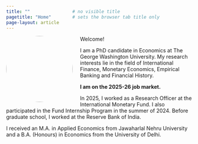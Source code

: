 ```yaml
---
title: ""                # no visible title
pagetitle: "Home"        # sets the browser tab title only
page-layout: article
---
```

<img src="files/photo.jpg" width="180px" align="left" style="margin-right:20px; border-radius:50%;">

Welcome! 

I am a PhD candidate in Economics at The George Washington University. 
My research interests lie in the field of International Finance, Monetary Economics, Empirical Banking and Financial History.

**I am on the 2025-26 job market.**

In 2025, I worked as a Research Officer at the International Monetary Fund. I also participated in the Fund Internship Program in the summer of 2024.
Before graduate school, I worked at the Reserve Bank of India. 

I received an M.A. in Applied Economics from Jawaharlal Nehru University and a B.A. (Honours) in Economics from the University of Delhi.

